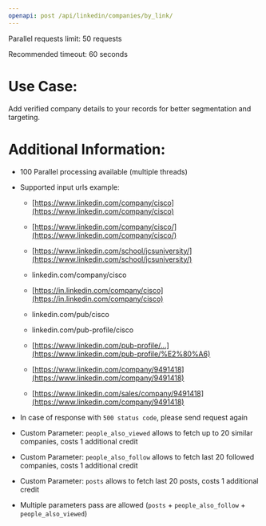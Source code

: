 ```yaml
---
openapi: post /api/linkedin/companies/by_link/
---
```


Parallel requests limit: 50 requests

Recommended timeout: 60 seconds

# Use Case:
Add verified company details to your records for better segmentation and targeting.

# Additional Information:

* 100 Parallel processing available (multiple threads)

* Supported input urls example:

  * [https://www.linkedin.com/company/cisco](https://www.linkedin.com/company/cisco)

  * [https://www.linkedin.com/company/cisco/](https://www.linkedin.com/company/cisco/)

  * [https://www.linkedin.com/school/jcsuniversity/](https://www.linkedin.com/school/jcsuniversity/)

  * linkedin.com/company/cisco

  * [https://in.linkedin.com/company/cisco](https://in.linkedin.com/company/cisco)

  * linkedin.com/pub/cisco

  * linkedin.com/pub-profile/cisco

  * [https://www.linkedin.com/pub-profile/…](https://www.linkedin.com/pub-profile/%E2%80%A6)

  * [https://www.linkedin.com/company/9491418](https://www.linkedin.com/company/9491418)

  * [https://www.linkedin.com/sales/company/9491418](https://www.linkedin.com/company/9491418)

* In case of response with `500 status code`, please send request again

* Custom Parameter: `people_also_viewed` allows to fetch up to 20 similar companies, costs 1 additional credit

* Custom Parameter: `people_also_follow` allows to fetch last 20 followed companies, costs 1 additional credit

* Custom Parameter: `posts` allows to fetch last 20 posts, costs 1 additional credit

* Multiple parameters pass are allowed (`posts` + `people_also_follow` + `people_also_viewed`)